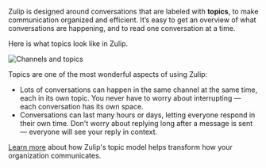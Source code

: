 Zulip is designed around conversations that are labeled with **topics**, to make
communication organized and efficient. It’s easy to get an overview of what
conversations are happening, and to read one conversation at a time.

Here is what topics look like in Zulip.

![Channels and topics](../../../images/channels-and-topics.png)

Topics are one of the most wonderful aspects of using Zulip:

* Lots of conversations can happen in the same channel at the same time, each in
  its own topic. You never have to worry about interrupting — each conversation
  has its own space.
* Conversations can last many hours or days, letting everyone respond in their
  own time. Don't worry about replying long after a message is sent —
  everyone will see your reply in context.

[Learn more](https://zulip.com/why-zulip) about how Zulip's topic model helps
transform how your organization communicates.
